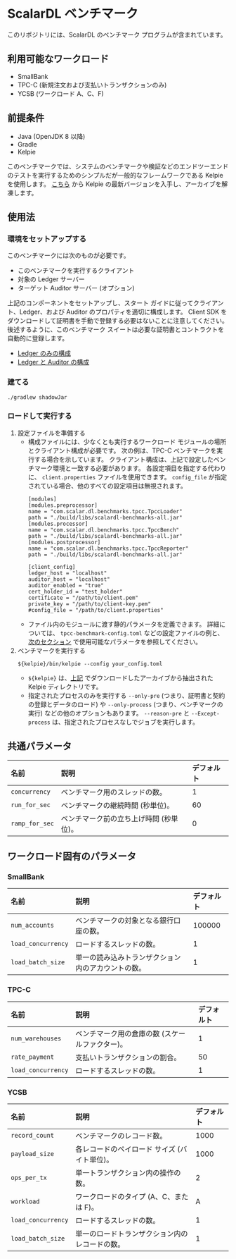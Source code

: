 # ScalarDL ベンチマーク


<TranslationBanner />

このリポジトリには、ScalarDL のベンチマーク プログラムが含まれています。

## 利用可能なワークロード

- SmallBank
- TPC-C (新規注文および支払いトランザクションのみ)
- YCSB (ワークロード A、C、F)

## 前提条件

- Java (OpenJDK 8 以降)
- Gradle
- Kelpie

このベンチマークでは、システムのベンチマークや検証などのエンドツーエンドのテストを実行するためのシンプルだが一般的なフレームワークである Kelpie を使用します。 [こちら](https://github.com/scalar-labs/kelpie) から Kelpie の最新バージョンを入手し、アーカイブを解凍します。

## 使用法

### 環境をセットアップする

このベンチマークには次のものが必要です。
- このベンチマークを実行するクライアント
- 対象の Ledger サーバー
- ターゲット Auditor サーバー (オプション)

上記のコンポーネントをセットアップし、スタート ガイドに従ってクライアント、Ledger、および Auditor のプロパティを適切に構成します。 Client SDK をダウンロードして証明書を手動で登録する必要はないことに注意してください。 後述するように、このベンチマーク スイートは必要な証明書とコントラクトを自動的に登録します。

- [Ledger のみの構成](https://github.com/scalar-labs/scalardl/blob/master/docs/getting-started.md)
- [Ledger と Auditor の構成](https://github.com/scalar-labs/scalardl/blob/master/docs/getting-started-auditor.md)

### 建てる

```console
./gradlew shadowJar
```

### ロードして実行する

1. 設定ファイルを準備する
   - 構成ファイルには、少なくとも実行するワークロード モジュールの場所とクライアント構成が必要です。 次の例は、TPC-C ベンチマークを実行する場合を示しています。 クライアント構成は、上記で設定したベンチマーク環境と一致する必要があります。 各設定項目を指定する代わりに、 `client.properties` ファイルを使用できます。 `config_file` が指定されている場合、他のすべての設定項目は無視されます。
     ```
     [modules]
     [modules.preprocessor]
     name = "com.scalar.dl.benchmarks.tpcc.TpccLoader"
     path = "./build/libs/scalardl-benchmarks-all.jar"
     [modules.processor]
     name = "com.scalar.dl.benchmarks.tpcc.TpccBench"
     path = "./build/libs/scalardl-benchmarks-all.jar"
     [modules.postprocessor]
     name = "com.scalar.dl.benchmarks.tpcc.TpccReporter"
     path = "./build/libs/scalardl-benchmarks-all.jar"

     [client_config]
     ledger_host = "localhost"
     auditor_host = "localhost"
     auditor_enabled = "true"
     cert_holder_id = "test_holder"
     certificate = "/path/to/client.pem"
     private_key = "/path/to/client-key.pem"
     #config_file = "/path/to/client.properties"
     ```
   - ファイル内のモジュールに渡す静的パラメータを定義できます。 詳細については、 `tpcc-benchmark-config.toml` などの設定ファイルの例と、[次のセクション](#common-parameters) で使用可能なパラメータを参照してください。
2. ベンチマークを実行する
   ```
   ${kelpie}/bin/kelpie --config your_config.toml
   ```
   - `${kelpie}` は、[上記](#prerequisites) でダウンロードしたアーカイブから抽出された Kelpie ディレクトリです。
   - 指定されたプロセスのみを実行する `--only-pre` (つまり、証明書と契約の登録とデータのロード) や `--only-process` (つまり、ベンチマークの実行) などの他のオプションもあります。 `--reason-pre` と `--Except-process` は、指定されたプロセスなしでジョブを実行します。

## 共通パラメータ

| 名前            | 説明                               | デフォルト |
|:---------------|:----------------------------------|:----------|
| `concurrency`  | ベンチマーク用のスレッドの数。         | 1         |
| `run_for_sec`  | ベンチマークの継続時間 (秒単位)。      | 60        |
| `ramp_for_sec` | ベンチマーク前の立ち上げ時間 (秒単位)。 | 0         |

## ワークロード固有のパラメータ

### SmallBank

| 名前            | 説明                               | デフォルト |
|:-------------------|:----------------------------------------------------|:--------|
| `num_accounts`     | ベンチマークの対象となる銀行口座の数。           | 100000  |
| `load_concurrency` | ロードするスレッドの数。                      | 1       |
| `load_batch_size`  | 単一の読み込みトランザクション内のアカウントの数。 | 1       |

### TPC-C

| 名前                | 説明                                     | デフォルト |
|:-------------------|:-----------------------------------------|:---------|
| `num_warehouses`   | ベンチマーク用の倉庫の数 (スケールファクター)。 | 1        |
| `rate_payment`     | 支払いトランザクションの割合。                | 50       |
| `load_concurrency` | ロードするスレッドの数。                     | 1        |

### YCSB

| 名前                | 説明                                   | デフォルト |
|:-------------------|:---------------------------------------|:---------|
| `record_count`     | ベンチマークのレコード数。                 | 1000     |
| `payload_size`     | 各レコードのペイロード サイズ (バイト単位)。  | 1000    |
| `ops_per_tx`       | 単一トランザクション内の操作の数。           | 2       |
| `workload`         | ワークロードのタイプ (A、C、または F)。     | A        |
| `load_concurrency` | ロードするスレッドの数。                   | 1        |
| `load_batch_size`  | 単一のロードトランザクション内のレコードの数。 | 1        |
